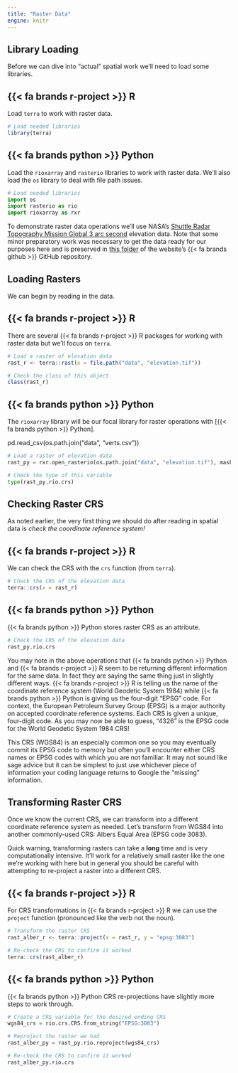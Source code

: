```yaml
---
title: "Raster Data"
engine: knitr
---
```


## Library Loading

Before we can dive into "actual" spatial work we'll need to load some libraries.

:::panel-tabset
## [{{< fa brands r-project >}} R]{.r}

Load `terra` to work with raster data.

```r
# Load needed libraries
library(terra)
```

## [{{< fa brands python >}} Python]{.py}

Load the `rioxarray` and `rasterio` libraries to work with raster data. We'll also load the `os` library to deal with file path issues.

```python
# Load needed libraries
import os
import rasterio as rio
import rioxarray as rxr
```
:::

To demonstrate raster data operations we'll use NASA's [Shuttle Radar Topography Mission Global 3 arc second](https://lpdaac.usgs.gov/products/srtmgl3v003/) elevation data. Note that some minor preparatory work was necessary to get the data ready for our purposes here and is preserved in [this folder](https://github.com/njlyon0/collab_bilingualism/tree/main/dev) of the website's {{< fa brands github >}} GitHub repository.

## Loading Rasters

We can begin by reading in the data.

:::panel-tabset
## [{{< fa brands r-project >}} R]{.r}

There are several [{{< fa brands r-project >}} R]{.r} packages for working with raster data but we'll focus on `terra`.

```r
# Load a raster of elevation data
rast_r <- terra::rast(x = file.path("data", "elevation.tif"))

# Check the class of this object
class(rast_r)
```

## [{{< fa brands python >}} Python]{.py}

The `rioxarray` library will be our focal library for raster operations with [{{< fa brands python >}} Python].

pd.read_csv(os.path.join("data", "verts.csv"))

```python
# Load a raster of elevation data
rast_py = rxr.open_rasterio(os.path.join("data", "elevation.tif"), masked = True).squeeze()

# Check the type of this variable
type(rast_py.rio.crs)
```
:::

## Checking Raster CRS

As noted earlier, the very first thing we should do after reading in spatial data is _check the coordinate reference system!_

:::panel-tabset
## [{{< fa brands r-project >}} R]{.r}

We can check the CRS with the `crs` function (from `terra`).

```r
# Check the CRS of the elevation data
terra::crs(x = rast_r)
```

## [{{< fa brands python >}} Python]{.py}

[{{< fa brands python >}} Python]{.py} stores raster CRS as an attribute.

```python
# Check the CRS of the elevation data
rast_py.rio.crs
```
:::

You may note in the above operations that [{{< fa brands python >}} Python]{.py} and [{{< fa brands r-project >}} R]{.r} seem to be returning different information for the same data. In fact they are saying the same thing just in slightly different ways. [{{< fa brands r-project >}} R]{.r} is telling us the name of the coordinate reference system (World Geodetic System 1984) while [{{< fa brands python >}} Python]{.py} is giving us the four-digit "EPSG" code. For context, the European Petroleum Survey Group (EPSG) is a major authority on accepted coordinate reference systems. Each CRS is given a unique, four-digit code. As you may now be able to guess, "4326" is the EPSG code for the World Geodetic System 1984 CRS!
 
This CRS (WGS84) is an especially common one so you may eventually commit its EPSG code to memory but often you'll encounter either CRS names or EPSG codes with which you are not familiar. It may not sound like sage advice but it can be simplest to just use whichever piece of information your coding language returns to Google the "missing" information.

## Transforming Raster CRS

Once we know the current CRS, we can transform into a different coordinate reference system as needed. Let's transform from WGS84 into another commonly-used CRS: Albers Equal Area (EPSG code 3083).

Quick warning, transforming rasters can take a **long** time and is very computationally intensive. It'll work for a relatively small raster like the one we're working with here but in general you should be careful with attempting to re-project a raster into a different CRS.

:::panel-tabset
## [{{< fa brands r-project >}} R]{.r}

For CRS transformations in [{{< fa brands r-project >}} R]{.r} we can use the `project` function (pronounced like the verb not the noun).

```r
# Transform the raster CRS
rast_alber_r <- terra::project(x = rast_r, y = "epsg:3083")

# Re-check the CRS to confirm it worked
terra::crs(rast_alber_r)
```

## [{{< fa brands python >}} Python]{.py}

[{{< fa brands python >}} Python]{.py} CRS re-projections have slightly more steps to work through.

```python
# Create a CRS variable for the desired ending CRS
wgs84_crs = rio.crs.CRS.from_string("EPSG:3083")

# Reproject the raster we had
rast_alber_py = rast_py.rio.reproject(wgs84_crs)

# Re-check the CRS to confirm it worked
rast_alber_py.rio.crs
```
:::
